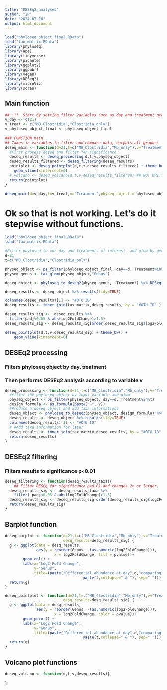 ```yaml
---
title: "DESEq2_analyses"
author: "IP"
date: "2024-07-16"
output: html_document
---
```


```r
load("phyloseq_object_final.RData")
load("tax_matrix.RData") 
library(phyloseq)
library(ape)
library(tidyverse)
library(picante)
library(ggplot2)
library(ggpubr)
library(vegan)
library(DESeq2)
library(microViz)
library(scran)

```

## Main function
```r
## !!!  Start by setting filter variables such as day and treatment groups
v_day <- c(21)
v_treat <- c("MB_Clostridia","Clostridia_only")
v_phyloseq_object_final <- phyloseq_object_final 
  
### FUNCTION main
## Takes in variables to filter and compare data, outputs all graphs!
deseq_main <- function(d=21,t=c("MB_Clostridia","Mb_only"),v="Treatment",physeq_object=phyloseq_object_final){
  #First process deseq and filter for significance
  deseq_results <- deseq_processing(d,t,v,physeq_object)
  deseq_results_filtered <- deseq_filtering(deseq_results)
  pointplot <- deseq_pointplot(d,t,v,deseq_results_filtered) + theme_bw() +
    geom_vline(xintercept=0)
  # volcano <- deseq_volcano(d,t,v,deseq_results_filtered) ## NOT WRITTEN YET
  return(pointplot)
}

deseq_main(d=v_day,t=v_treat,v="Treatment",physeq_object = phyloseq_object_final)
```
# Ok so that is not working. Let's do it stepwise without functions.
```r
load("phyloseq_object_final.RData")
load("tax_matrix.RData")

#Filter phyloseq to our day and treatments of interest, and glom by genus
d=21
t=c("MB_Clostridia","Clostridia_only")

physeq_object <- ps_filter(phyloseq_object_final, day==d, Treatment%in%t) 
physeq_genus <- tax_glom(physeq_object,"Genus")

deseq_object <- phyloseq_to_deseq2(physeq_genus, ~Treatment) %>% DESeq()

deseq_results <- deseq_object %>% results(tidy=TRUE)

colnames(deseq_results)[1] <- "#OTU ID"
deseq_results <- inner_join(tax_matrix,deseq_results, by = "#OTU ID" )

deseq_results_sig <-  deseq_results %>%
  filter(padj<0.05 & abs(log2FoldChange)>1.5)
deseq_results_sig <- deseq_results_sig[order(deseq_results_sig$log2FoldChange),]

deseq_pointplot(d,t,v,deseq_results_sig) + theme_bw() +
    geom_vline(xintercept=0)

```

## DESEq2 processing
### Filters phyloseq object by day, treatment
### Then performs DESEq2 analysis according to variable v
```r
deseq_processing <- function(d=21,t=c("MB_Clostridia","Mb_only"),v="Treatment",physeq_object=phyloseq_object_final){
  #Filter the phyloseq object by input variable and glom 
  physeq_object <- ps_filter(physeq_object, day==d, Treatment%in%t)
  design_formula <- as.formula(paste("~", v))
  #Produce a deseq object and add taxa informations
  deseq_object <- phyloseq_to_deseq2(physeq_object, design_formula) %>% DESeq()
  deseq_results <- deseq_object %>% results(tidy=TRUE)
  colnames(deseq_results)[1] <- "#OTU ID"
  # #Add taxa information for later.
  deseq_results <- inner_join(tax_matrix,deseq_results, by = "#OTU ID" )
  return(deseq_results)
}
```
## DESEq2 filtering
### Filters results to significance p<0.01 
```r
deseq_filtering <- function(deseq_results_taxa){
    ## Filter DESEq for significance p<0.01 and changes 2x or larger.
  deseq_results_sig <-  deseq_results_taxa %>%
    filter( padj<0.05 & abs(log2FoldChange)>1.5)
  deseq_results_sig <- deseq_results_sig[order(deseq_results_sig$log2FoldChange),]
  return(deseq_results_sig)
}
```

## Barplot function
```r
deseq_barplot <- function(d=21,t=c("MB_Clostridia","Mb_only"),v="Treatment",
                          desq_results=desq_results_sig) {
  g <- ggplot(data = desq_results, 
              aes(y = reorder(Genus, -(as.numeric(log2FoldChange))), 
                      x = log2FoldChange, fill = pvalue))+
        geom_col() + 
        labs(x="Log2 Fold Change",
             y="Genus",
             title=(paste("Differential abundance at day",d,"comparing between","\n",
                                   paste(t,collapse=" & "), sep=" ")))
  return(g)
}

deseq_pointplot <- function(d=21,t=c("MB_Clostridia","Mb_only"),v="Treatment",
                          desq_results=desq_results_sig) {
  g <- ggplot(data = desq_results, 
              aes(y = reorder(Genus, -(as.numeric(log2FoldChange))), 
                      x = log2FoldChange, color = pvalue))+
        geom_point() + 
        labs(x="Log2 Fold Change",
             y="Genus",
             title=(paste("Differential abundance at day",d,"comparing between","\n",
                                   paste(t,collapse=" & "), sep=" ")))
  return(g)
}
``` 

## Volcano plot functions
```r
deseq_volcano <- function(d,t,v,deseq_results){
  
}
```